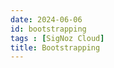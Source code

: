 ```yaml
---
date: 2024-06-06
id: bootstrapping
tags : [SigNoz Cloud]
title: Bootstrapping
---
```


<DocCardContainer>

<DocCard
    title="📄️ Central Collector Setup"
    description="Overview"
    href="/docs/azure-monitoring/bootstrapping/collector-setup"
/>

<DocCard
    title="📄️ EventHub Streaming Ingestion"
    description="Overview"
    href="/docs/azure-monitoring/bootstrapping/data-ingestion/"
/>

</DocCardContainer>
